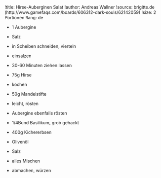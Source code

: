 !title: Hirse-Auberginen Salat
!author: Andreas Wallner
!source: brigitte.de (http://www.gamefaqs.com/boards/606312-dark-souls/62142059)
!size: 2 Portionen
!lang: de

* 1 Aubergine
* Salz
- in Scheiben schneiden, vierteln
- einsalzen

+ 30-60 Minuten ziehen lassen

* 75g Hirse
- kochen

* 50g Mandelstifte
- leicht, rösten
- Aubergine ebenfalls rösten

* 1/4Bund Basilikum, grob gehackt
* 400g Kichererbsen
* Olivenöl
* Salz
- alles Mischen
- abmachen, würzen